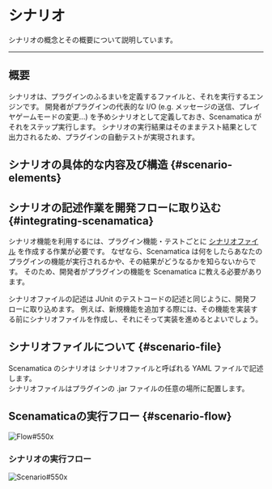 
# シナリオ

シナリオの概念とその概要について説明しています。

---

## 概要

シナリオは、プラグインのふるまいを定義するファイルと、それを実行するエンジンです。
開発者がプラグインの代表的な I/O (e.g. メッセージの送信、プレイヤゲームモードの変更...) を予めシナリオとして定義しておき、Scenamatica がそれをステップ実行します。
シナリオの実行結果はそのままテスト結果として出力されるため、プラグインの自動テストが実現されます。

## シナリオの具体的な内容及び構造 {#scenario-elements}

<BelowDocument docId="use/scenario/elements"
               label="シナリオの具体的な内容及び構造"
/>

## シナリオの記述作業を開発フローに取り込む {#integrating-scenamatica}

シナリオ機能を利用するには、プラグイン機能・テストごとに [シナリオファイル](#scenario-file) を作成する作業が必要です。
なぜなら、Scenamatica は何をしたらあなたのプラグインの機能が実行されるかや、その結果がどうなるかを知らないからです。
そのため、開発者がプラグインの機能を Scenamatica に教える必要があります。

シナリオファイルの記述は JUnit のテストコードの記述と同じように、開発フローに取り込めます。
例えば、新規機能を追加する際には、その機能を実装する前にシナリオファイルを作成し、それにそって実装を進めるとよいでしょう。

## シナリオファイルについて {#scenario-file}

Scenamatica のシナリオは シナリオファイルと呼ばれる YAML ファイルで記述します。  
シナリオファイルはプラグインの .jar ファイルの任意の場所に配置します。

<BelowDocument docId="use/scenario/file-syntax"
               label="シナリオファイル"
               message="シナリオファイルの構文については、以下のページを参照してください。" />

## Scenamaticaの実行フロー {#scenario-flow}

![Flow#550x](images/scenamatica-flow.svg)

### シナリオの実行フロー

![Scenario#550x](images/scenario.svg)
